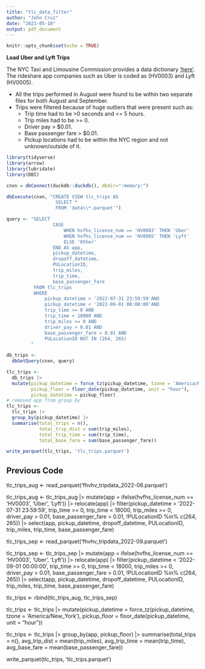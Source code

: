 ```yaml
---
title: "tlc_data_filter"
author: "John Cruz"
date: "2023-05-10"
output: pdf_document
---
```


```r
knitr::opts_chunk$set(echo = TRUE)
```

**Load Uber and Lyft Trips**

The NYC Taxi and Limousine Commission provides a data dictionary ['here'](https://www.nyc.gov/assets/tlc/downloads/pdf/data_dictionary_trip_records_hvfhs.pdf). The rideshare app companies such as Uber is coded as (HV0003) and Lyft (HV0005).

-   All the trips performed in August were found to be within two separate files for both August and September.
-   Trips were filtered because of huge outliers that were present such as:
    -   Trip time had to be \>0 seconds and \<= 5 hours.
    -   Trip miles had to be \>= 0.
    -   Driver pay \> \$0.01.
    -   Base passenger fare \> \$0.01.
    -   Pickup locations had to be within the NYC region and not unknown/outside of it.

```r
library(tidyverse)
library(arrow)
library(lubridate)
library(DBI)
```

```r
cnxn = dbConnect(duckdb::duckdb(), dbdir=":memory:")

dbExecute(cnxn, "CREATE VIEW tlc_trips AS 
                  SELECT *
                  FROM 'data\\*.parquet'")

query <- "SELECT 
                 CASE 
                     WHEN hvfhs_license_num == 'HV0003' THEN 'Uber'
                     WHEN hvfhs_license_num == 'HV0005' THEN 'Lyft'
                     ELSE 'Other'
                 END AS app, 
                 pickup_datetime, 
                 dropoff_datetime, 
                 PULocationID, 
                 trip_miles, 
                 trip_time, 
                 base_passenger_fare
          FROM tlc_trips
          WHERE 
              pickup_datetime > '2022-07-31 23:59:59'AND 
              pickup_datetime < '2022-09-01 00:00:00'AND
              trip_time >= 0 AND
              trip_time < 18000 AND
              trip_miles >= 0 AND
              driver_pay > 0.01 AND
              base_passenger_fare > 0.01 AND
              PULocationID NOT IN (264, 265)
         "

db_trips <-
  dbGetQuery(cnxn, query)
```

```r
tlc_trips <- 
  db_trips |> 
  mutate(pickup_datetime = force_tz(pickup_datetime, tzone = 'America/New_York'),
         pickup_floor = floor_date(pickup_datetime, unit = "hour"),
         pickup_datetime = pickup_floor)
# removed app from group by
tlc_trips <- 
  tlc_trips |> 
  group_by(pickup_datetime) |> 
  summarise(total_trips = n(),
            total_trip_dist = sum(trip_miles),
            total_trip_time = sum(trip_time),
            total_base_fare = sum(base_passenger_fare))

write_parquet(tlc_trips, 'tlc_trips.parquet')
```

## Previous Code

tlc_trips_aug <- read_parquet('fhvhv_tripdata_2022-08.parquet')

tlc_trips_aug <- 
  tlc_trips_aug |>
  mutate(app = ifelse(hvfhs_license_num == 'HV0003', 'Uber', 'Lyft')) |> 
  relocate(app) |> 
  filter(pickup_datetime > '2022-07-31 23:59:59',
         trip_time >= 0,
         trip_time < 18000,
         trip_miles >= 0,
         driver_pay > 0.01,
         base_passenger_fare > 0.01,
         !PULocationID %in% c(264, 265)) |> 
  select(app, pickup_datetime, dropoff_datetime, PULocationID, trip_miles, trip_time, base_passenger_fare)

tlc_trips_sep <- read_parquet('fhvhv_tripdata_2022-09.parquet')

tlc_trips_sep <- 
  tlc_trips_sep |>
  mutate(app = ifelse(hvfhs_license_num == 'HV0003', 'Uber', 'Lyft')) |> 
  relocate(app) |>
  filter(pickup_datetime < '2022-09-01 00:00:00',
         trip_time >= 0,
         trip_time < 18000,
         trip_miles >= 0,
         driver_pay > 0.01,
         base_passenger_fare > 0.01,
         !PULocationID %in% c(264, 265)) |> 
  select(app, pickup_datetime, dropoff_datetime, PULocationID, trip_miles, trip_time, base_passenger_fare)

tlc_trips <- 
  rbind(tlc_trips_aug, tlc_trips_sep)

tlc_trips <- 
  tlc_trips |> 
  mutate(pickup_datetime = force_tz(pickup_datetime, tzone = 'America/New_York'),
         pickup_floor = floor_date(pickup_datetime, unit = "hour"))

tlc_trips <- 
  tlc_trips |> 
  group_by(app, pickup_floor) |> 
  summarise(total_trips = n(),
            avg_trip_dist = mean(trip_miles),
            avg_trip_time = mean(trip_time),
            avg_base_fare = mean(base_passenger_fare))

write_parquet(tlc_trips, 'tlc_trips.parquet')